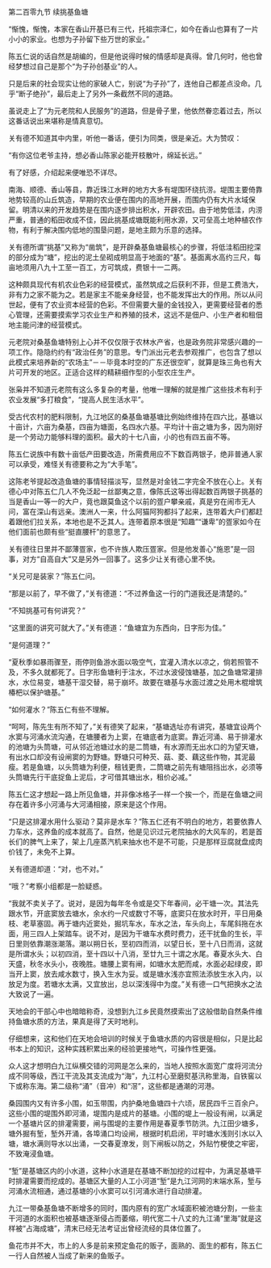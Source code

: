 

第二百零九节 续挑基鱼塘

“惭愧，惭愧，本家在香山开基已有三代，托祖宗泽仁，如今在香山也算有了一片小小的家业。也想为子孙留下些万世的家业。”

陈五仁说的话自然是胡编的，但是他说得时候的情感却是真得。曾几何时，他也曾经梦想过自己是那个“为子孙创基业”的人。

只是后来的社会现实让他的家破人亡，别说“为子孙”了，连他自己都差点没命。几乎“断子绝孙”，最后走上了另外一条截然不同的道路。

虽说走上了“为元老院和人民服务”的道路，但是骨子里，他依然眷恋着过去，所以这番话说出来堪称是情真意切。

关有德不知道其中内里，听他一番话，便引为同类，很是亲近。大为赞叹：

“有你这位老爷主持，想必香山陈家必能开枝散叶，绵延长远。”

有了好感，介绍起来便唯恐不详尽。

南海、顺德、香山等县，靠近珠江水畔的地方大多有堤围环绕抗涝。堤围主要倚靠地势较高的山丘筑造，早期的农业便在围内的高地开展，而围内仍有大片水域保留。明清以来的开发趋势是在围内逐步排出积水，开辟农田。由于地势低洼，内涝严重，普通的稻田收成不佳，因此挑基成塘既能利用水源，又可垒高土地种植农作物，有利于解决围内低地的围垦问题，是地主颇为乐意的选择。

关有德所谓“挑基”又称为“凿筑”，是开辟桑基鱼塘最核心的步骤，将低洼稻田挖深的部分成为“塘”，挖出的泥土垒砌成明显高于地面的“基”。基面离水高约三尺，每亩地须用八九十工至一百工，方可筑成，费银十一二两。

这种颇具现代有机农业色彩的经营模式，虽然筑成之后获利不菲，但是工费浩大，非有力之家不能为之。若是家主不能亲身经营，也不能发挥出大的作用。所以从问世起，便有了农业资本经营的色彩。不但需要大量的金钱投入，更需要经营者的悉心管理，还需要摸索学习农业生产和养殖的技术，这远不是佃户、小生产者和租佃地主能问津的经营模式。

元老院对桑基鱼塘特别上心并不仅仅限于农林水产省，也是政务院非常感兴趣的一项工作。隐隐约约有“政治任务”的意思。专门派出元老去参观推广，也包含了想以此模式来培养新的“农场主”－－毕竟本时空的广东还很空旷，就算是珠三角也有大片可开发的地区。正适合这样的精耕细作型的小型农庄生产。

张枭并不知道元老院有这么多复杂的考量，他唯一理解的就是推广这些技术有利于农业发展“多打粮食”，“提高人民生活水平”。

受古代农村的肥料限制，九江地区的桑基鱼塘基塘比例始终维持在四六比，基塘以十亩计，六亩为桑基，四亩为塘面，名四水六基。平均计十亩之塘为多，因为刚好是一个劳动力能够料理的面积。最大的十七八亩，小的也有四五亩不等。

陈五仁说族中有数十亩低产田要改造，所需费用应不下数百两银子，绝非普通人家可以承受，难怪关有德要称之为“大手笔”。

这陈老爷提起改造鱼塘的事情轻描淡写，显然是对金钱二字完全不放在心上。关有德心中对陈五仁几人不免泛起一丝鄙夷之意，像陈氏这等出得起数百两银子挑基的当是香山一等一的大户，竟也跟莫鱼这个以前的疍户攀亲戚，真是穷在闹市无人问，富在深山有远亲。澳洲人一来，什么阿猫阿狗都抖了起来，连带着大户们都赶着跟他们拉关系，本地也是不乏其人。连带着原本很是“知趣”“谦卑”的疍家如今在他们面前也颇有些“挺直腰杆”的意思了。

关有德往日里并不鄙薄疍家，也不许族人欺压疍家。但是他发善心“施恩”是一回事，对方“自高自大”又是另外一回事了。这多少让关有德心里不快。

“关兄可是装家？”陈五仁问。

“那是以前了，早不做了，”关有德道：“不过养鱼这一行的门道我还是清楚的。”

“不知挑基可有何讲究？”

“这里面的讲究可就大了。”关有德道：“鱼塘宜为东西向，日字形为佳。”

“是何道理？”

“夏秋季如暴雨骤至，雨停则鱼游水面以吸空气，宜灌入清水以凉之，倘若照管不及，不多久就都死了。日字形鱼塘利于注水，不过水波侵蚀塘基，加之鱼塘常灌排水，水位易变，塘基干湿交替，易于崩坏。故要在塘基与水面过渡之处用木棍增筑椿杷以保护塘基。”

“如何灌水？”陈五仁有些不理解。

“呵呵，陈先生有所不知了，”关有德笑了起来，“基塘选址亦有讲究，基塘宜设两个水窦与河涌水流沟通，在塘腰者为上窦，在塘底者为底窦。靠近河涌、易于排灌水的池塘为头筒塘，可从邻近池塘过水的是二筒塘，有水源而无出水口的为望天塘，有出水口却没有设闸窦的为野塘。野塘只可种芡、菇、菱、藕这些作物，其泥最瘦。若是鱼塘，以头筒塘为利便，租钱更贵，二筒塘之前先有塘阻挡出水，必须等头筒塘先行干底捉鱼上泥后，才可借其塘出水，租价必减。”

陈五仁这才想起一路上所见鱼塘，并非像冰格子一样一个挨一个，而是在鱼塘之间存在着许多小河涌与大河涌相接，原来是这个作用。

“只是这排灌水用什么驱动？莫非是水车？”陈五仁还有不明白的地方，若要依靠人力车水，这养鱼的成本就高了。自然，他是见识过元老院抽水的大风车的，若是首长们的脾气上来了，架上几座蒸汽机来抽水也不是不可能，只是那样豆腐就盘成肉价钱了，未免不上算。

关有德道却道：“对，也不对。”

“哦？”考察小组都是一脸疑惑。

“我就不卖关子了。说对，是因为每年冬令或是交下年春间，必干塘一次。其法先跟水节，开底窦放去塘水，余水约一尺或数寸不等，底窦只在放水时开，平日用桑枝、老草塞固。再于塘内近窦处，掘坑车水，车水之法，车头向上，车尾斜拖在水面，用三四人上架踏车。说不对，是因为干塘车水费时费力，还干扰鱼的生长，平日里则依靠潮涨潮落。潮以朔日长，至初四而消，以望日长，至十八日而消，这就是所谓水头；以初四消，至十四以十八消，至廿九三十谓之水尾。春夏水头大、白天盛，秋冬水头小，夜晚胜。塘腰上窦有闸，如塘水太肥而咸，水面必起绿皮，即当开上窦，放去咸水数寸，换入生水为妥。或是塘水浅亦宜照法添放生水入内，以放足为度。若塘水太满，又宜放出，总以深浅得中为度。”关有德一口气把换水之法大致说了一遍。

天地会的干部心中也暗暗称奇，没想到九江乡民竟然摸索出了这般借助自然条件维持鱼塘水质的方法，果真是得了天时地利。

仔细想来，这和他们在天地会培训的时候关于鱼塘水质的内容很是相似，只是比起书本上的知识，这种实践积累出来的经验更接地气，可操作性更强。

众人这才想明白九江纵横交错的河网是怎么来的，当地人按照水面宽广度将河流分成不同等级，西江干流及其支流成为“海”，九江村心至磨熨基汛称里海，自铁窖以下或称东海。第二级称“涌”（音冲）和“滘”，这些都是通潮的河港。

桑园围内又有许多小围，如玉带围，内护桑地鱼塘四十六顷，居民四千三百余户。这些小围的堤围外即河涌，堤围内是成片的基塘。小围的堤上一般设有闸，以满足一个基塘片区的排灌需要，闸与围堤的主要作用是春夏季节防洪。九江田少塘多，塘外掘有堑，堑外开涌，各埠涌口均设闸，根据时机启闭，平时塘水浅则引水以入塘，塘水满则导水以出涌，一交春夏潦发，则下闸板以防之，外贴竹梗使之牢密，不致淹浸鱼塘。

“堑”是基塘区内的小水道，这种小水道是在基塘不断加挖的过程中，为满足基塘平时排灌需要而挖成的。基塘区大量的人工小河道“堑”是九江河网的末端水系，堑与河涌水流相通，通过基塘的小水窦可以引河涌水进行自动排灌。

九江一带桑基鱼塘不断增多的同时，围内原有的宽广水域面积被池塘分割，一些主干河道的水面积也被基塘逐渐侵占而萎缩，明代宽二十八丈的九江涌“里海”就是这样被“占海成塘”，清末已经无法考证出曾经流经的具体位置了。

鱼花市并不大，市上的人多是前来预定鱼花的贩子，面熟的、面生的都有，陈五仁一行人自然被人当成了新来的鱼贩子。

